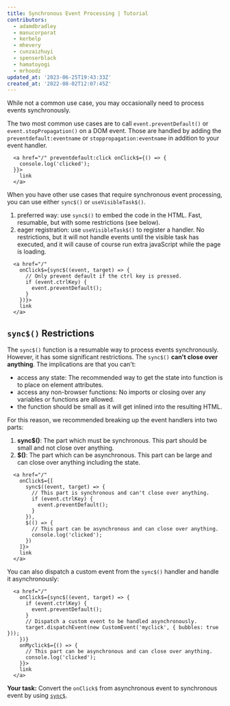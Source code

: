 ```yaml
---
title: Synchronous Event Processing | Tutorial
contributors:
  - adamdbradley
  - manucorporat
  - kerbelp
  - mhevery
  - cunzaizhuyi
  - spenserblack
  - hamatoyogi
  - mrhoodz
updated_at: '2023-06-25T19:43:33Z'
created_at: '2022-08-02T12:07:45Z'
---
```


While not a common use case, you may occasionally need to process events synchronously.

The two most common use cases are to call `event.preventDefault()` or `event.stopPropagation()` on a DOM event. Those are handled by adding the `preventdefault:eventname` or `stoppropagation:eventname` in addition to your event handler.

```tsx
  <a href="/" preventdefault:click onClick$={() => {
    console.log('clicked');
  }}>
    link
  </a>
```

When you have other use cases that require synchronous event processing, you can use either `sync$()` or `useVisibleTask$()`.
1. preferred way: use `sync$()` to embed the code in the HTML. Fast, resumable, but with some restrictions (see below).
2. eager registration: use `useVisibleTask$()` to register a handler. No restrictions, but it will not handle events until the visible task has executed, and it will cause of course run extra javaScript while the page is loading.

```tsx
  <a href="/" 
    onClick$={sync$((event, target) => {
      // Only prevent default if the ctrl key is pressed.
      if (event.ctrlKey) {
        event.preventDefault();
      }
    })}>
    link
  </a>
```

## `sync$()` Restrictions

The `sync$()` function is a resumable way to process events synchronously. However, it has some significant restrictions. The `sync$()` **can't close over anything**. The implications are that you can't:
- access any state: The recommended way to get the state into function is to place on element attributes.
- access any non-browser functions: No imports or closing over any variables or functions are allowed. 
- the function should be small as it will get inlined into the resulting HTML.

For this reason, we recommended breaking up the event handlers into two parts:
1. **sync$()**: The part which must be synchronous. This part should be small and not close over anything.
2. **$()**: The part which can be asynchronous. This part can be large and can close over anything including the state.

```tsx
  <a href="/" 
    onClick$={[
      sync$((event, target) => {
        // This part is synchronous and can't close over anything.
        if (event.ctrlKey) {
          event.preventDefault();
        }
      }),
      $(() => {
        // This part can be asynchronous and can close over anything.
        console.log('clicked');
      })
    ]}>
    link
  </a>
```

You can also dispatch a custom event from the `sync$()` handler and handle it asynchronously:

```tsx
  <a href="/" 
    onClick$={sync$((event, target) => {
      if (event.ctrlKey) {
        event.preventDefault();
      }
      // Dispatch a custom event to be handled asynchronously.
      target.dispatchEvent(new CustomEvent('myclick', { bubbles: true }));
    })}
    onMyclick$={() => {
      // This part can be asynchronous and can close over anything.
      console.log('clicked');
    }}>
    link
  </a>
```

 **Your task:** Convert the `onClick$` from asynchronous event to synchronous event by using [`sync$`](/docs/(qwik)/core/tasks/index.mdx#usevisibletask).
